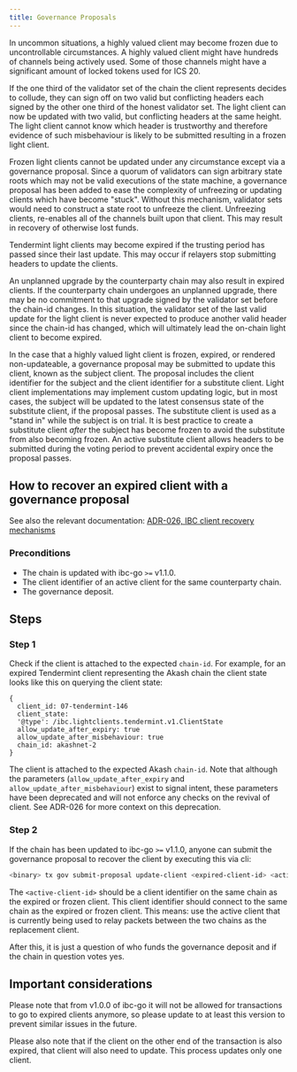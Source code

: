 ```yaml
---
title: Governance Proposals
---
```


In uncommon situations, a highly valued client may become frozen due to uncontrollable
circumstances. A highly valued client might have hundreds of channels being actively used.
Some of those channels might have a significant amount of locked tokens used for ICS 20.

If the one third of the validator set of the chain the client represents decides to collude,
they can sign off on two valid but conflicting headers each signed by the other one third
of the honest validator set. The light client can now be updated with two valid, but conflicting
headers at the same height. The light client cannot know which header is trustworthy and therefore
evidence of such misbehaviour is likely to be submitted resulting in a frozen light client.

Frozen light clients cannot be updated under any circumstance except via a governance proposal.
Since a quorum of validators can sign arbitrary state roots which may not be valid executions
of the state machine, a governance proposal has been added to ease the complexity of unfreezing
or updating clients which have become "stuck". Without this mechanism, validator sets would need
to construct a state root to unfreeze the client. Unfreezing clients, re-enables all of the channels
built upon that client. This may result in recovery of otherwise lost funds.

Tendermint light clients may become expired if the trusting period has passed since their
last update. This may occur if relayers stop submitting headers to update the clients.

An unplanned upgrade by the counterparty chain may also result in expired clients. If the counterparty
chain undergoes an unplanned upgrade, there may be no commitment to that upgrade signed by the validator
set before the chain-id changes. In this situation, the validator set of the last valid update for the
light client is never expected to produce another valid header since the chain-id has changed, which will
ultimately lead the on-chain light client to become expired.

In the case that a highly valued light client is frozen, expired, or rendered non-updateable, a
governance proposal may be submitted to update this client, known as the subject client. The
proposal includes the client identifier for the subject and the client identifier for a substitute
client. Light client implementations may implement custom updating logic, but in most cases,
the subject will be updated to the latest consensus state of the substitute client, if the proposal passes.
The substitute client is used as a "stand in" while the subject is on trial. It is best practice to create
a substitute client *after* the subject has become frozen to avoid the substitute from also becoming frozen.
An active substitute client allows headers to be submitted during the voting period to prevent accidental expiry
once the proposal passes.

## How to recover an expired client with a governance proposal

See also the relevant documentation: [ADR-026, IBC client recovery mechanisms](https://github.com/cosmos/ibc-go/blob/main/docs/architecture/adr-026-ibc-client-recovery-mechanisms.md)

### Preconditions

* The chain is updated with ibc-go `>=` v1.1.0.
* The client identifier of an active client for the same counterparty chain.
* The governance deposit.

## Steps

### Step 1

Check if the client is attached to the expected `chain-id`. For example, for an expired Tendermint client representing the Akash chain the client state looks like this on querying the client state:

```text
{
  client_id: 07-tendermint-146
  client_state:
  '@type': /ibc.lightclients.tendermint.v1.ClientState
  allow_update_after_expiry: true
  allow_update_after_misbehaviour: true
  chain_id: akashnet-2
}
```

The client is attached to the expected Akash `chain-id`. Note that although the parameters (`allow_update_after_expiry` and `allow_update_after_misbehaviour`) exist to signal intent, these parameters have been deprecated and will not enforce any checks on the revival of client. See ADR-026 for more context on this deprecation.

### Step 2

If the chain has been updated to ibc-go `>=` v1.1.0, anyone can submit the governance proposal to recover the client by executing this via cli:

```bash
<binary> tx gov submit-proposal update-client <expired-client-id> <active-client-id>
```

The `<active-client-id>` should be a client identifier on the same chain as the expired or frozen client. This client identifier should connect to the same chain as the expired or frozen client. This means: use the active client that is currently being used to relay packets between the two chains as the replacement client.

After this, it is just a question of who funds the governance deposit and if the chain in question votes yes.

## Important considerations

Please note that from v1.0.0 of ibc-go it will not be allowed for transactions to go to expired clients anymore, so please update to at least this version to prevent similar issues in the future.

Please also note that if the client on the other end of the transaction is also expired, that client will also need to update. This process updates only one client.
